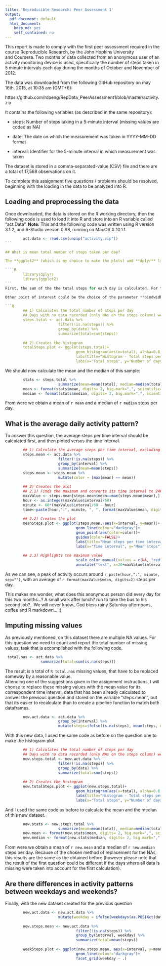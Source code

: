 ```yaml
---
title: 'Reproducible Research: Peer Assessment 1'
output:
  pdf_document: default
  html_document:
    keep_md: yes
    self_contained: no
---
```


This report is made to comply with the first peer assessment required in the course Reproducible Research, by the John Hopkins University  
and Coursera. Two months of data collected from an anonymous user of an activity monitoring device is used, specifically the number of steps taken in 5 minute intervals each day during the months of October and November of 2012.

The data was downloaded from the following GitHub repository on may 16th, 2015, at 10:35 am (GMT+6):

https://github.com/rdpeng/RepData_PeerAssessment1/blob/master/activity.zip

It contains the following variables (as described in the same repository):

- steps: Number of steps taking in a 5-minute interval (missing values are coded as NA)

- date: The date on which the measurement was taken in YYYY-MM-DD format

- interval: Identifier for the 5-minute interval in which measurement was taken

The dataset is stored in a comma-separated-value (CSV) file and there are a total of 17,568 observations on it.

To complete this assignment five questions / problems should be resolved, beginning with the loading in the data to be analyzed into R. 

## Loading and preprocessing the data

Once downloaded, the data is stored on the R working directory, then the following code is used to load it into R and store into an R variable called "act.Data". 
**Note:** This and the following code was written using R version 3.1.2, and R-Studio version 0.98, running on MacOS X 10.1.1.

````R
        act.data <- read.csv(unzip("activity.zip"))
```

## What is mean total number of steps taken per day?

The **ggplot2** (which is my choice to make the plots) and **dplyr** libraries are required to be installed and loaded in order to run the code properly. The following code is used to load these libraries.

````R
        library(dplyr)
        library(ggplot2)
```
First, the sum of the the total steps for each day is calculated. For this calculation a wide number of functions and / or packages could be used. After observing that some methods (for example the function **aggregate**) return a 0 for days in which all values were NA, my choice was the library **dplyr**, which excludes those days from the resulting dataframe. This is specially important for the calculations of the mean and the median (evidently to include those zeros would bring different results).  

Other point of interest could be the choice of the parameter **bindwidht = 700**, which simply is one approximation to the default value range / 30. I replaced this default value to avoid a warning message.

```R
        ## 1) Calculates the total number of steps per day
        ## Days with no data recorded (only NAs on the steps column) were exclude
        steps.total <- act.data %>% 
                        filter(!is.na(steps)) %>% 
                        group_by(date) %>% 
                        summarize(total=sum(steps))
        
        ## 2) Creates the histogram
        totalSteps.plot <- ggplot(steps.total)+
                                geom_histogram(aes(x=total), alpha=0.8, fill="red", colour="white", binwidth=700)+
                                labs(title="Histogram - Total steps per day")+
                                labs(x="Total steps", y="Number of days")
````

We should now calculate the mean and the median of this sample:

```R
        stats <- steps.total %>% 
                        summarize(mean=mean(total), median=median(total))
        mean <- format(stats$mean, digits= 2, big.mark=",", scientific=FALSE)
        median <- format(stats$median, digits= 2, big.mark=",", scientific=FALSE)
```

From were we obtain a mean of `r mean` and a median of `r median` steps per day.

## What is the average daily activity pattern?

To answer this question, the average steps per time interval should be calculated first, and then ploted versus the time interval.

```R
        ## 1) Calculate the average steps per time interval, excluding data with NA values
        steps.mean <- act.data %>% 
                        filter(!is.na(steps)) %>% 
                        group_by(interval) %>% 
                        summarize(mean=mean(steps))
        steps.mean <- steps.mean %>% 
                        mutate(color = (max(mean) == mean))
        
        ## 2) Creates the plot
        ## 2.1) Finds the maximum and converts its time interval to 24H format
        maxValue <- steps.mean[steps.mean$mean==max(steps.mean$mean),]
        hour <- as.integer(maxValue$interval/60)
        minute <- 60*(maxValue$interval/60 - hour)
        time<-paste(hour,":", minute, ", ", format(maxValue$mean, digits=1), sep="")
        
        ## 2.2) Creates the plot
        meanSteps.plot <- ggplot(steps.mean, aes(x=interval, y=mean))+
                                geom_line(colour="darkgray")+
                                geom_point(aes(color=color))+
                                guides(color=FALSE)+
                                labs(title="Mean steps per time interval")+
                                labs(x="Time interval", y="Mean steps")+
        
        ## 2.3) Highlights the maximum value
                                scale_color_manual(values = c(NA, "red"))+
                                annotate("text", x=20+maxValue$interval, y=maxValue$mean, label=time, colour="darkred", size=3, hjust=0)
```

As we can see, a peak of activity occurs around `r paste(hour,":", minute, sep="")`, with an average of `r format(maxValue$mean, digits=2)` steps per day.

This makes me wonder, what does this anonymous person did every day for this two months...? A small walk after lunch? run to take the bus to his second job?...We will never know...God bless rainy Saturday afternoons, coffee and R markdown... ;)

## Imputing missing values

As previously mentioned, on this dataset there are multiple NA values. For this question we need to count and report the total number of missing values, task that is accomplished with the following code.

```R
 total.nas <- act.data %>% 
                summarize(total=sum(is.na(steps)))
```

The result is a total of `R total.nas` missing values, that have to be replaced someway by a reasonable value.  
Attending one of the suggestions given in the assignment instructions, I will choose to replace these missing values with the mean value for its correspondent time interval, data that has been already calculated to answer the previous question and stored on the variable "steps.mean", but that its easier to recalculate than to create a pipeline function to match both dataframes.

```R
        new.act.data <- act.data %>% 
                        group_by(interval) %>% 
                        mutate(steps=ifelse(is.na(steps), mean(steps, na.rm=TRUE), steps))
```

With this new data, I used the same code as before on the question one to make the histogram plot.

```R
        ## 1) Calculates the total number of steps per day
        ## Days with no data recorded (only NAs on the steps column) were exclude
        new.steps.total <- new.act.data %>% 
                        filter(!is.na(steps)) %>% 
                        group_by(date) %>% 
                        summarize(total=sum(steps))
        
        ## 2) Creates the histogram
        new.totalSteps.plot <- ggplot(new.steps.total)+ 
                                geom_histogram(aes(x=total), alpha=0.8, fill="red", colour="white", binwidth=700)+
                                labs(title="Histogram - Total steps per day")+
                                labs(x="Total steps", y="Number of days")
```

And I used the same code as before to calculate the mean and the median of this new dataset.

```R
        new.stats <- new.steps.total %>% 
                        summarize(mean=mean(total), median=median(total))
        new.mean <- format(new.stats$mean, digits= 2, big.mark=",", scientific=FALSE)
        new.median <- format(new.stats$median, digits= 2, big.mark=",", scientific=FALSE)
```
From were we obtain a mean of `r new.mean` and a median of `r new.median` steps per day. Because of the chosen method of replacement for the NAs, this results are the same as the obtained before (however please note that the result of the first question could be different if the days where all data is missing were taken into account for the first calculation).

## Are there differences in activity patterns between weekdays and weekends?

Finally, with the new dataset created for the previous question

```R
        new.act.data <- new.act.data %>% 
                        mutate(weekday = ifelse(weekdays(as.POSIXct(date))=="Saturday" | weekdays(as.POSIXct(date))=="Sunday", "weekend", "weekday"))
                        
        new.steps.mean <- new.act.data %>% 
                                filter(!is.na(steps)) %>% 
                                group_by(interval, weekday) %>% 
                                summarize(total=mean(steps))
                                
        weekSteps.plot <- ggplot(new.steps.mean, aes(x=interval, y=mean))+
                                geom_line(colour="darkgray")+ 
                                facet_grid(weekday ~ .)
```

